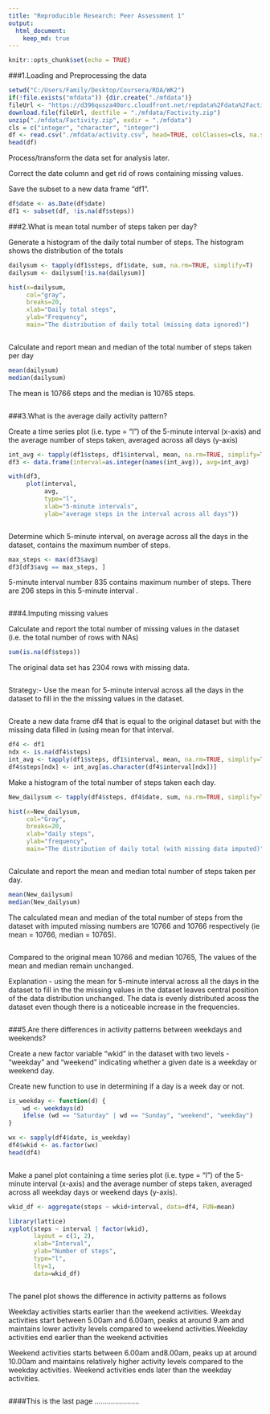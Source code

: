 ```yaml
---
title: "Reproducible Research: Peer Assessment 1"
output: 
  html_document:
    keep_md: true
---
```


```r
knitr::opts_chunk$set(echo = TRUE)
```

###1.Loading and Preprocessing the data

```r
setwd("C:/Users/Family/Desktop/Coursera/RDA/WK2")
if(!file.exists("mfdata")) {dir.create("./mfdata")}
fileUrl <- "https://d396qusza40orc.cloudfront.net/repdata%2Fdata%2Factivity.zip"
download.file(fileUrl, destfile = "./mfdata/Factivity.zip")
unzip("./mfdata/Factivity.zip", exdir = "./mfdata")
cls = c("integer", "character", "integer")
df <- read.csv("./mfdata/activity.csv", head=TRUE, colClasses=cls, na.strings="NA")
head(df)
```
 Process/transform the data set for analysis later.
 
 Correct the date column and get rid of rows containing missing values.
 
 Save the subset to a new data frame "df1". 
 
```r
df$date <- as.Date(df$date)
df1 <- subset(df, !is.na(df$steps))
```
###2.What is mean total number of steps taken per day? 

Generate a histogram of the daily total number of steps. The histogram shows the distribution of the totals

```r
dailysum <- tapply(df1$steps, df1$date, sum, na.rm=TRUE, simplify=T)
dailysum <- dailysum[!is.na(dailysum)]

hist(x=dailysum,
     col="gray",
     breaks=20,
     xlab="Daily total steps",
     ylab="Frequency",
     main="The distribution of daily total (missing data ignored)")
```
```r
```
Calculate and report mean and median of the total number of steps taken per day

```r
mean(dailysum)
median(dailysum)

```
The mean is 10766 steps and the median is 10765 steps.
```r
```
###3.What is the average daily activity pattern?

Create a time series plot (i.e. type = "l") of the 5-minute interval (x-axis) and the average number of steps taken, averaged across all days (y-axis)

```r
int_avg <- tapply(df1$steps, df1$interval, mean, na.rm=TRUE, simplify=T)
df3 <- data.frame(interval=as.integer(names(int_avg)), avg=int_avg)

with(df3,
     plot(interval,
          avg,
          type="l",
          xlab="5-minute intervals",
          ylab="average steps in the interval across all days"))
```

```r
```
Determine which 5-minute interval, on average across all the days in the dataset, contains the maximum number of steps.

```r
max_steps <- max(df3$avg)
df3[df3$avg == max_steps, ]
```
5-minute interval number 835 contains maximum number of steps. There are 206 steps in this 5-minute interval .
```r
```
###4.Imputing missing values

Calculate and report the total number of missing values in the dataset (i.e. the total number of rows with NAs)
```r
sum(is.na(df$steps))
```
The original data set has 2304 rows with missing data.
```r
```
Strategy:- Use the mean for 5-minute interval across all the days in the dataset to fill in the the missing values in the dataset.
```r
```
Create a new data frame df4 that is equal to the original dataset but with the missing data filled in (using mean for that interval.
```r
df4 <- df1
ndx <- is.na(df4$steps)
int_avg <- tapply(df1$steps, df1$interval, mean, na.rm=TRUE, simplify=T)
df4$steps[ndx] <- int_avg[as.character(df4$interval[ndx])]
```
Make a histogram of the total number of steps taken each day. 
```r
New_dailysum <- tapply(df4$steps, df4$date, sum, na.rm=TRUE, simplify=T)

hist(x=New_dailysum,
     col="Gray",
     breaks=20,
     xlab="daily steps",
     ylab="frequency",
     main="The distribution of daily total (with missing data imputed)")
```

```r
```
Calculate and report the mean and median total number of steps taken per day.
```r
mean(New_dailysum)
median(New_dailysum)
```
The calculated mean and median of the total number of steps from the dataset with imputed missing numbers are  10766 and 10766 respectively (ie mean = 10766, median = 10765).

```r
```
Compared to the original mean 10766 and median 10765,  The values of the mean and median remain unchanged. 

Explanation - using the mean for 5-minute interval across all the days in the dataset to fill in the the missing values in the dataset leaves central position of the data distribution unchanged. The data is evenly distributed acoss the dataset even though there is a noticeable increase in the frequencies.
```r
```
###5.Are there differences in activity patterns between weekdays and weekends?

Create a new factor variable "wkid" in the dataset with two levels - "weekday" and "weekend" indicating whether a given date is a weekday or weekend day.

Create new function to use in determining  if a day is a week day or not.
```r
is_weekday <- function(d) {
    wd <- weekdays(d)
    ifelse (wd == "Saturday" | wd == "Sunday", "weekend", "weekday")
}

wx <- sapply(df4$date, is_weekday)
df4$wkid <- as.factor(wx)
head(df4)
```

```r
```
Make a panel plot containing a time series plot (i.e. type = "l") of the 5-minute interval (x-axis) and the average number of steps taken, averaged across all weekday days or weekend days (y-axis).

```r
wkid_df <- aggregate(steps ~ wkid+interval, data=df4, FUN=mean)

library(lattice)
xyplot(steps ~ interval | factor(wkid),
       layout = c(1, 2),
       xlab="Interval",
       ylab="Number of steps",
       type="l",
       lty=1,
       data=wkid_df)
```

```r
```
The panel plot shows the difference in activity patterns as follows

Weekday activities starts earlier than the weekend activities. Weekday activities start between 5.00am and 6.00am, peaks at around 9.am and maintains lower activity levels compared to weekend activities.Weekday activities end earlier than the weekend activities

Weekend activities starts between 6.00am and8.00am, peaks up at around 10.00am and maintains relatively higher activity levels compared to the weekday activities. Weekend activities ends later than the weekday activities.

```r
```
####This is the last page ......................
